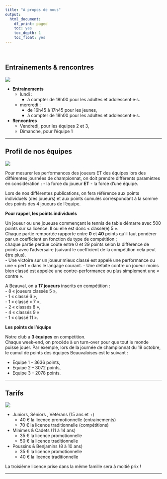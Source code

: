 ```yaml
---
title: "A propos de nous"
output:
  html_document:
    df_print: paged
    toc: yes
    toc_depth: 1
    toc_float: yes
---
```


<br>

## **Entrainements & rencontres**

![](www/Actualites/entrainement.jpg)

- **Entrainements**  
  - lundi : 
       - à compter de 18h00 pour les adultes et adolescent·e·s.  
  - mercredi :  
     - de 16h45 à 17h45 pour les jeunes,  
     - à compter de 18h00 pour les adultes et adolescent·e·s.  
- **Rencontres** 
  - Vendredi, pour les équipes 2 et 3,
  - Dimanche, pour l'équipe 1

---

## **Profil de nos équipes**

![](www/Actualites/stats.jpg)

Pour mesurer les performances des joueurs ET des équipes lors des différentes journées de championnat, on doit prendre différents paramètres en considération :
- la force du joueur **ET**
- la force d’une équipe.  

Lors de nos différentes publications, on fera référence aux points individuels (des joueurs) et aux points cumulés correspondant à la somme des points des 4 joueurs de l’équipe.

**Pour rappel, les points individuels**  

Un joueur ou une joueuse commençant le tennis de table démarre avec 500 points sur sa licence. Il ou elle est donc « classé(e) 5 ».  
Chaque partie remportée rapporte entre **0** et **40** points qu'il faut pondérer par un coefficient en fonction du type de compétition ;  
chaque partie perdue coûte entre 0 et 29 points selon la différence de points avec l'adversaire (suivant le coefficient de la compétition cela peut être plus).  
- Une victoire sur un joueur mieux classé est appelé une performance ou une « perf » dans le langage courant.
- Une défaite contre un joueur moins bien classé est appelée une contre-performance ou plus simplement une « contre ».

A Beauval, on a **17 joueurs** inscrits en compétition :  
- 8 « joueurs classés 5 »,  
- 1 « classé 6 »,  
- 1 « classé « 7 »,  
- 2 « classés 8 »,  
- 4 « classés 9 »  
- 1 « classé 11 ».

**Les points de l’équipe**  

Notre club a **3 équipes** en compétition.  
Chaque week-end, on procède à un turn-over pour que tout le monde puisse jouer. Par exemple, lors de la journée de championnat du 19 octobre, le cumul de points des équipes Beauvaloises est le suivant :  

- Equipe 1 – 3636 points,
- Equipe 2 – 3072 points,
- Equipe 3 – 2078 points.

---

## **Tarifs**

![](www/Actualites/medailles.jpg)

- Juniors, Séniors , Vétérans (15 ans et +)
  - 40 € la licence promotionnelle (entrainements)
  - 70 € la licence traditionnelle (compétitions)

- Minimes & Cadets (11 à 14 ans)
  - 35 € la licence promotionnelle
  - 50 € la licence traditionnelle

- Poussins & Benjamins (8 à 10 ans)
  - 35 € la licence promotionnelle
  - 40 € la licence traditionnelle

La troisième licence prise dans la même famille sera à moitié prix !

---



